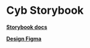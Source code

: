 
<Meta title="Introduction" />

<style></style>

# Cyb Storybook

[**Storybook docs**](https://storybook.js.org/docs/react/get-started/install)

[**Design Figma**](https://www.figma.com/file/7i0Ly3YF587km0F8iDZod4/cyb)
